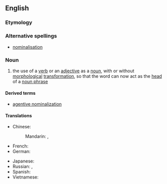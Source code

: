 ==English==
{{wikipedia}}

===Etymology===
{{suffix|nominal|ization|lang=en}}

===Alternative spellings===
*[[nominalisation]]

===Noun===
{{en-noun}}

# {{linguistics}} the use of a [[verb]] or an [[adjective]] as a [[noun]], with or without [[morphological]] [[transformation]], so that the word can now act as the [[head]] of a [[noun phrase]]

====Derived terms====
*[[agentive nominalization]]

====Translations====
{{trans-top|use of a verb or an adjective as a noun}}
* Chinese:
*: Mandarin: {{t|zh|名詞化|sc=Hani}}, {{t|zh|名词化|tr=míngcíhuà|sc=Hani}}
* French: {{t+|fr|substantivation|f}}
* German: {{t|de|Substantivierung|f}}
{{trans-mid}}
* Japanese: {{t|ja|名詞化|tr=めいしか, meishika|sc=Jpan}}
* Russian: {{t|ru|субстантивация|f|tr=substantivácija|sc=Cyrl}}, {{t|ru|номинализация|f|tr=nominalizácija|sc=Cyrl}}
* Spanish: {{t|es|substantivación|f}}
* Vietnamese: {{t|vi|danh từ hoá}}
{{trans-bottom}}